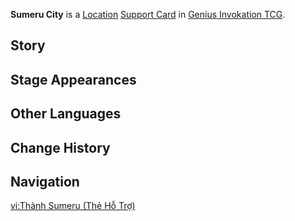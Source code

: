 {{About|the [[Genius Invokation TCG]] Support Card|the [[Location]]|Sumeru City}}
{{Genius Invokation TCG Infobox
|title     = Sumeru City
|id        = 321010
|image     = Sumeru City Support Card.png
|type      = Support Card
|group     = Location
|effect    = '''When your character uses a Skill or equips a Talent:''' If you do not have more Elemental Dice than cards in your hand, spend 1 less Elemental Die. (Once per Round)
|matching  = 2
|source1   = {{Sold By}}
}}
'''Sumeru City''' is a [[Location Card|Location]] [[Support Card]] in [[Genius Invokation TCG]].

==Story==
{{Description|Under the luxuriant Divine Tree, the sages of the academy city have accumulated all the knowledge there is to be gathered.|title=The City Where All Wisdom Resides}}

==Stage Appearances==
{{Genius Invokation TCG Stage Appearances}}

==Other Languages==
{{Other Languages|Sumeru City}}

==Change History==
{{Change History|3.7}}

==Navigation==
{{Genius Invokation TCG Navbox|Support Card Obtainable}}

[[vi:Thành Sumeru (Thẻ Hỗ Trợ)]]